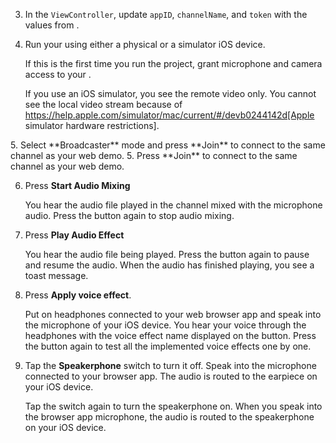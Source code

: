 <PlatformWrapper platform="ios">

3. In the `ViewController`, update `appID`, `channelName`, and `token` with the values from <Vg k="CONSOLE" />.

4. Run your <Vpl k="CLIENT" /> using either a physical or a simulator iOS device.

    If this is the first time you run the project, grant microphone and camera access to your <Vpl k="CLIENT" />.

    If you use an iOS simulator, you see the remote video only. You cannot see the local video stream because of https://help.apple.com/simulator/mac/current/#/devb0244142d[Apple simulator hardware restrictions].

<ProductWrapper notAllowed="video-calling">
5. Select **Broadcaster** mode and press **Join** to connect to the same channel as your web demo.
</ProductWrapper>

<ProductWrapper product="video-calling">
5. Press **Join** to connect to the same channel as your web demo.
</ProductWrapper>

6. Press **Start Audio Mixing**

    You hear the audio file played in the channel mixed with the microphone audio. Press the button again to stop audio mixing.

7. Press **Play Audio Effect**

    You hear the audio file being played. Press the button again to pause and resume the audio. When the audio has finished playing, you see a toast message.

8. Press **Apply voice effect**.

    Put on headphones connected to your web browser app and speak into the microphone of your iOS device. You hear your voice through the headphones with the voice effect name displayed on the button. Press the button again to test all the implemented voice effects one by one.

9. Tap the **Speakerphone** switch to turn it off. Speak into the microphone connected to your browser app. The audio is routed to the earpiece on your iOS device.

    Tap the switch again to turn the speakerphone on. When you speak into the browser app microphone, the audio is routed to the speakerphone on your iOS device.
   
</PlatformWrapper>
